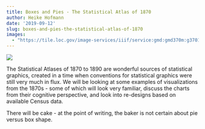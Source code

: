 ```yaml
---
title: Boxes and Pies - The Statistical Atlas of 1870
author: Heike Hofmann
date: '2019-09-12'
slug: boxes-and-pies-the-statistical-atlas-of-1870
images:
  - "https://tile.loc.gov/image-services/iiif/service:gmd:gmd370m:g3701m:g3701gm:gct00008:ca000104/full/pct:12.5/0/default.jpg"
---
```


[![](https://tile.loc.gov/image-services/iiif/service:gmd:gmd370m:g3701m:g3701gm:gct00008:ca000104/full/pct:12.5/0/default.jpg)](https://www.loc.gov/resource/g3701gm.gct00008/?sp=104&r=-0.192,-0.013,1.404,0.839,0)

The Statistical Atlases of 1870 to 1890 are wonderful sources of statistical graphics, created in a time when conventions for statistical graphics were still very much in flux. We will be looking at some examples of visualizations from the 1870s - some of which will look very familiar, discuss the charts from their cognitive perspective, and look into re-designs based on available Census data.

There will be cake - at the point of writing, the baker is not certain about pie versus box shape.

